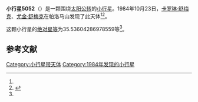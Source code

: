 {{Infobox planet
| bgcolour = #FFFFC0
| name = 5052 Nancyruth
| symbol = 
| image = 
| caption = 
| discovery = yes
| discovery_ref = 
| discoverer = [[卡罗琳·舒梅克|卡罗琳·舒梅克]]、[[尤金·舒梅克|尤金·舒梅克]]
| discovery_site = [[帕洛马山|帕洛马山]] 
| discovered = 1984年10月23日
| designations = yes
| mp_name = 
| named_after = 
| alt_names = 1984 UT3/ 1950 TP / 1957 WP / 1989 ER6
| mp_category = [[主带小行星|主带小行星]]
| orbit_ref = <ref name="a">[http://ssd.jpl.nasa.gov/sbdb.cgi?sstr=5052 5052 Nancyruth] {{Wayback|url=http://ssd.jpl.nasa.gov/sbdb.cgi?sstr=5052 |date=20140828220302 }}，小行星數據庫瀏覽器（JPL Small-Body Database Browser）－[[美国国家航空航天局|美国国家航空航天局]]喷气推进实验室</ref>
| epoch = 2456400.5 (2013年4月18日更新)
| aphelion = {{convert|2.701972054798671|AU|km|3|abbr=on|lk=out}}
| perihelion = {{convert|1.811859367128306|AU|km|3|abbr=on}}
| semimajor = {{convert|2.256915710963489|AU|km|3|abbr=on}}
| eccentricity = 0.197196706
| period = 1238.429922 [[日|日]]<br />3.39[[儒略年|儒略年]]
| avg_speed = 
| inclination = 5.762530899007372
| asc_node = 327.6217830488038
| mean_anomaly = 
| arg_peri = 35.53604286978559
| satellites = 
| physical_characteristics = yes
| dimensions = 
| mass = 
| density = 
| surface_grav = 
| escape_velocity = 
| sidereal_day = 
| axial_tilt = 
| pole_ecliptic_lat = 
| pole_ecliptic_lon = 
| albedo = 
| temperatures= 
| temp_name1 = 
| mean_temp_1 = 
| max_temp_1 = 
| temp_name2 = 
| max_temp_2 = 
| spectral_type = 
| abs_magnitude = 35.53604286978559
}}

'''小行星5052'''（{{lang-en|5052 Nancyruth}}）是一颗围绕[[太阳|太阳]][[公转|公转]]的[[小行星|小行星]]。1984年10月23日，[[卡罗琳·舒梅克|卡罗琳·舒梅克]]、[[尤金·舒梅克|尤金·舒梅克]]在帕洛马山发现了此天体<ref name="a" /><ref>{{cite news|title=小行星列表|url=http://cfa-www.harvard.edu/iau/lists/NumberedMPs.txt|accessdate=2013-07-08|newspaper=哈佛大学|archive-date=2008-05-17|archive-url=https://web.archive.org/web/20080517010638/http://cfa-www.harvard.edu/iau/lists/NumberedMPs.txt|dead-url=no}}</ref>。

这颗小行星的[[绝对星等|绝对星等]]为35.53604286978559等<ref name="a" />。

==参考文献==
{{reflist}}
{{Minor Planet Number|[[小行星5051|小行星5051]]|[[小行星5053|小行星5053]]}}

{{小天体}}

[[Category:小行星带天体|Category:小行星带天体]]
[[Category:1984年发现的小行星|Category:1984年发现的小行星]]

{{asteroid-stub}}